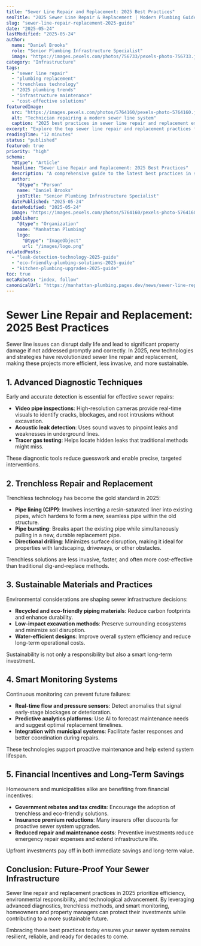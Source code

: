 ```yaml
---
title: "Sewer Line Repair and Replacement: 2025 Best Practices"
seoTitle: "2025 Sewer Line Repair & Replacement | Modern Plumbing Guide"
slug: "sewer-line-repair-replacement-2025-guide"
date: "2025-05-24"
lastModified: "2025-05-24"
author:
  name: "Daniel Brooks"
  role: "Senior Plumbing Infrastructure Specialist"
  image: "https://images.pexels.com/photos/756733/pexels-photo-756733.jpeg?auto=compress&cs=tinysrgb&w=1260&h=750&dpr=2"
category: "Infrastructure"
tags:
  - "sewer line repair"
  - "plumbing replacement"
  - "trenchless technology"
  - "2025 plumbing trends"
  - "infrastructure maintenance"
  - "cost-effective solutions"
featuredImage:
  src: "https://images.pexels.com/photos/5764160/pexels-photo-5764160.jpeg?auto=compress&cs=tinysrgb&w=1260&h=750&dpr=2"
  alt: "Technician repairing a modern sewer line system"
  caption: "2025 best practices in sewer line repair and replacement emphasize advanced diagnostics and trenchless technology."
excerpt: "Explore the top sewer line repair and replacement practices for 2025. From trenchless technology to advanced diagnostics, learn how to safeguard your property efficiently and sustainably."
readingTime: "12 minutes"
status: "published"
featured: true
priority: "high"
schema:
  "@type": "Article"
  headline: "Sewer Line Repair and Replacement: 2025 Best Practices"
  description: "A comprehensive guide to the latest best practices in sewer line repair and replacement for 2025, including trenchless methods, modern diagnostics, and sustainability-focused solutions."
  author:
    "@type": "Person"
    name: "Daniel Brooks"
    jobTitle: "Senior Plumbing Infrastructure Specialist"
  datePublished: "2025-05-24"
  dateModified: "2025-05-24"
  image: "https://images.pexels.com/photos/5764160/pexels-photo-5764160.jpeg?auto=compress&cs=tinysrgb&w=1260&h=750&dpr=2"
  publisher:
    "@type": "Organization"
    name: "Manhattan Plumbing"
    logo:
      "@type": "ImageObject"
      url: "/images/logo.png"
relatedPosts:
  - "leak-detection-technology-2025-guide"
  - "eco-friendly-plumbing-solutions-2025-guide"
  - "kitchen-plumbing-upgrades-2025-guide"
toc: true
metaRobots: "index, follow"
canonicalUrl: "https://manhattan-plumbing.pages.dev/news/sewer-line-repair-replacement-2025-guide"
---
```


# Sewer Line Repair and Replacement: 2025 Best Practices

Sewer line issues can disrupt daily life and lead to significant property damage if not addressed
promptly and correctly. In 2025, new technologies and strategies have revolutionized sewer line
repair and replacement, making these projects more efficient, less invasive, and more sustainable.

## 1. Advanced Diagnostic Techniques

Early and accurate detection is essential for effective sewer repairs:

- **Video pipe inspections**: High-resolution cameras provide real-time visuals to identify cracks,
  blockages, and root intrusions without excavation.
- **Acoustic leak detection**: Uses sound waves to pinpoint leaks and weaknesses in underground
  lines.
- **Tracer gas testing**: Helps locate hidden leaks that traditional methods might miss.

These diagnostic tools reduce guesswork and enable precise, targeted interventions.

## 2. Trenchless Repair and Replacement

Trenchless technology has become the gold standard in 2025:

- **Pipe lining (CIPP)**: Involves inserting a resin-saturated liner into existing pipes, which
  hardens to form a new, seamless pipe within the old structure.
- **Pipe bursting**: Breaks apart the existing pipe while simultaneously pulling in a new, durable
  replacement pipe.
- **Directional drilling**: Minimizes surface disruption, making it ideal for properties with
  landscaping, driveways, or other obstacles.

Trenchless solutions are less invasive, faster, and often more cost-effective than traditional
dig-and-replace methods.

## 3. Sustainable Materials and Practices

Environmental considerations are shaping sewer infrastructure decisions:

- **Recycled and eco-friendly piping materials**: Reduce carbon footprints and enhance durability.
- **Low-impact excavation methods**: Preserve surrounding ecosystems and minimize soil disruption.
- **Water-efficient designs**: Improve overall system efficiency and reduce long-term operational
  costs.

Sustainability is not only a responsibility but also a smart long-term investment.

## 4. Smart Monitoring Systems

Continuous monitoring can prevent future failures:

- **Real-time flow and pressure sensors**: Detect anomalies that signal early-stage blockages or
  deterioration.
- **Predictive analytics platforms**: Use AI to forecast maintenance needs and suggest optimal
  replacement timelines.
- **Integration with municipal systems**: Facilitate faster responses and better coordination during
  repairs.

These technologies support proactive maintenance and help extend system lifespan.

## 5. Financial Incentives and Long-Term Savings

Homeowners and municipalities alike are benefiting from financial incentives:

- **Government rebates and tax credits**: Encourage the adoption of trenchless and eco-friendly
  solutions.
- **Insurance premium reductions**: Many insurers offer discounts for proactive sewer system
  upgrades.
- **Reduced repair and maintenance costs**: Preventive investments reduce emergency repair expenses
  and extend infrastructure life.

Upfront investments pay off in both immediate savings and long-term value.

## Conclusion: Future-Proof Your Sewer Infrastructure

Sewer line repair and replacement practices in 2025 prioritize efficiency, environmental
responsibility, and technological advancement. By leveraging advanced diagnostics, trenchless
methods, and smart monitoring, homeowners and property managers can protect their investments while
contributing to a more sustainable future.

Embracing these best practices today ensures your sewer system remains resilient, reliable, and
ready for decades to come.
